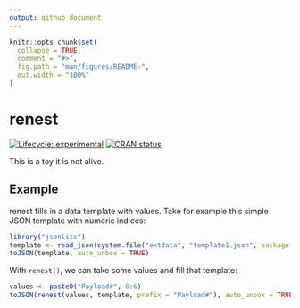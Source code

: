 ```yaml
---
output: github_document
---
```


<!-- README.md is generated from README.Rmd. Please edit that file -->

```r
knitr::opts_chunk$set(
  collapse = TRUE,
  comment = "#>",
  fig.path = "man/figures/README-",
  out.width = "100%"
)
```

# renest

<!-- badges: start -->
[![Lifecycle: experimental](https://img.shields.io/badge/lifecycle-experimental-orange.svg)](https://lifecycle.r-lib.org/articles/stages.html#experimental)
[![CRAN status](https://www.r-pkg.org/badges/version/renest)](https://CRAN.R-project.org/package=renest)
<!-- badges: end -->

This is a toy it is not alive.

## Example

renest fills in a data template with values. Take for example this simple JSON
template with numeric indices:

```r
library("jsonlite")
template <- read_json(system.file("extdata", "template1.json", package = "renest"))
toJSON(template, auto_unbox = TRUE)
```

With `renest()`, we can take some values and fill that template:

```r
values <- paste0("Payload#", 0:6)
toJSON(renest(values, template, prefix = "Payload#"), auto_unbox = TRUE)
```

